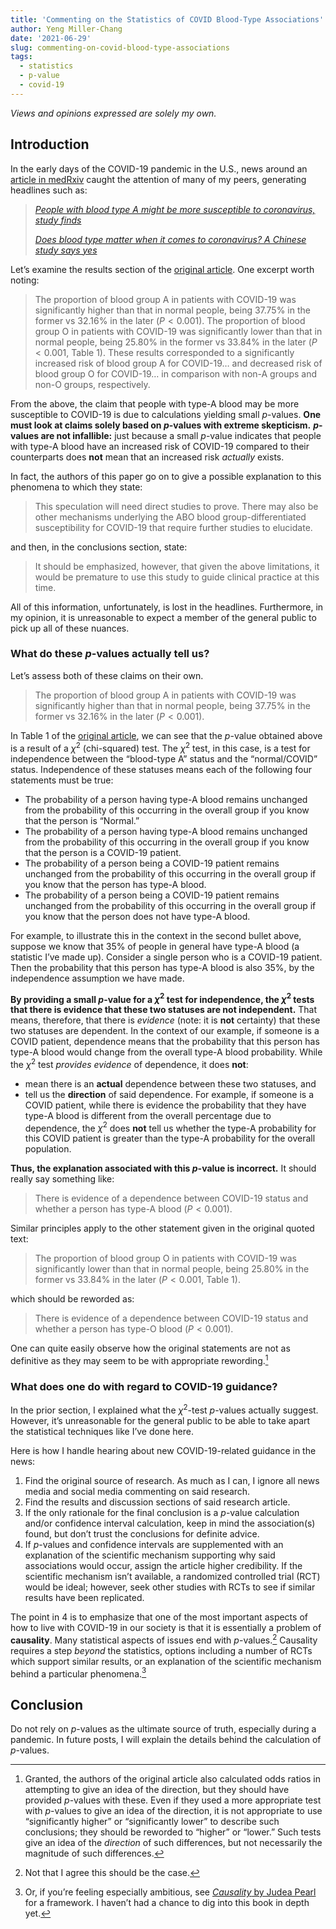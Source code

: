 ```yaml
---
title: 'Commenting on the Statistics of COVID Blood-Type Associations'
author: Yeng Miller-Chang
date: '2021-06-29'
slug: commenting-on-covid-blood-type-associations
tags:
  - statistics
  - p-value
  - covid-19
---
```


*Views and opinions expressed are solely my own.*

## Introduction

In the early days of the COVID-19 pandemic in the U.S., news around an [article in medRxiv](https://www.medrxiv.org/content/10.1101/2020.03.11.20031096v2) caught the attention of many of my peers, generating headlines such as:

> [*People with blood type A might be more susceptible to coronavirus, study finds*](https://www.foxnews.com/health/people-blood-type-a-might-susceptible-coronavirus-study-finds) 
> 
> [*Does blood type matter when it comes to coronavirus? A Chinese study says yes*](https://medicalxpress.com/news/2020-03-blood-coronavirus-chinese.html)

Let's examine the results section of the [original article](https://www.medrxiv.org/content/10.1101/2020.03.11.20031096v2). One excerpt worth noting:

> The proportion of blood group A in patients with COVID-19 was significantly higher than that in normal people, being 37.75% in the former vs 32.16% in the later ($P < 0.001$). The proportion of blood group O in patients with COVID-19 was significantly lower than that in normal people, being 25.80% in the former vs 33.84% in the later ($P < 0.001$, Table 1). These results corresponded to a significantly increased risk of blood group A for COVID-19... and decreased risk of blood group O for COVID-19... in comparison with non-A groups and non-O groups, respectively. 

From the above, the claim that people with type-A blood may be more susceptible to COVID-19 is due to calculations yielding small $p$-values. **One must look at claims solely based on $p$-values with extreme skepticism.** **$p$-values are not infallible:** just because a small $p$-value indicates that people with type-A blood have an increased risk of COVID-19 compared to their counterparts does **not** mean that an increased risk *actually* exists. 

In fact, the authors of this paper go on to give a possible explanation to this phenomena to which they state:

> This speculation will need direct studies to prove. There may also be other
mechanisms underlying the ABO blood group-differentiated susceptibility for
COVID-19 that require further studies to elucidate.

and then, in the conclusions section, state:

> It should be emphasized, however, that given the above limitations, it would be
premature to use this study to guide clinical practice at this time. 

All of this information, unfortunately, is lost in the headlines. Furthermore, in my opinion, it is unreasonable to expect a member of the general public to pick up all of these nuances.

### What do these $p$-values actually tell us?

Let's assess both of these claims on their own.

> The proportion of blood group A in patients with COVID-19 was significantly higher than that in normal people, being 37.75% in the former vs 32.16% in the later ($P < 0.001$).

In Table 1 of the [original article](https://www.medrxiv.org/content/10.1101/2020.03.11.20031096v2), we can see that the $p$-value obtained above is a result of a $\chi^2$ (chi-squared) test. The $\chi^2$ test, in this case, is a test for independence between the "blood-type A" status and the "normal/COVID" status. Independence of these statuses means each of the following four statements must be true:

* The probability of a person having type-A blood remains unchanged from the probability of this occurring in the overall group if you know that the person is "Normal." 
* The probability of a person having type-A blood remains unchanged from the probability of this occurring in the overall group if you know that the person is a COVID-19 patient.
* The probability of a person being a COVID-19 patient remains unchanged from the probability of this occurring in the overall group if you know that the person has type-A blood.
* The probability of a person being a COVID-19 patient remains unchanged from the probability of this occurring in the overall group if you know that the person does not have type-A blood.

For example, to illustrate this in the context in the second bullet above, suppose we know that 35% of people in general have type-A blood (a statistic I've made up). Consider a single person who is a COVID-19 patient. Then the probability that this person has type-A blood is also 35%, by the independence assumption we have made. 

**By providing a small $p$-value for a $\chi^2$ test for independence, the $\chi^2$ tests that there is evidence that these two statuses are not independent.** That means, therefore, that there is *evidence* (note: it is **not** certainty) that these two statuses are dependent. In the context of our example, if someone is a COVID patient, dependence means that the probability that this person has type-A blood would change from the overall type-A blood probability. While the $\chi^2$ test *provides evidence* of dependence, it does **not**:

* mean there is an **actual** dependence between these two statuses, and
* tell us the **direction** of said dependence. For example, if someone is a COVID patient, while there is evidence the probability that they have type-A blood is different from the overall percentage due to dependence, the $\chi^2$ does **not** tell us whether the type-A probability for this COVID patient is greater than the type-A probability for the overall population.

**Thus, the explanation associated with this $p$-value is incorrect.** It should really say something like:

> There is evidence of a dependence between COVID-19 status and whether a person has type-A blood ($P < 0.001$).

Similar principles apply to the other statement given in the original quoted text:

> The proportion of blood group O in patients with COVID-19 was significantly lower than that in normal people, being 25.80% in the former vs 33.84% in the later ($P < 0.001$, Table 1).

which should be reworded as:

> There is evidence of a dependence between COVID-19 status and whether a person has type-O blood ($P < 0.001$).

One can quite easily observe how the original statements are not as definitive as they may seem to be with appropriate rewording.^[Granted, the authors of the original article also calculated odds ratios in attempting to give an idea of the direction, but they should have provided $p$-values with these. Even if they used a more appropriate test with $p$-values to give an idea of the direction, it is not appropriate to use "significantly higher" or "significantly lower" to describe such conclusions; they should be reworded to "higher" or "lower." Such tests give an idea of the *direction* of such differences, but not necessarily the magnitude of such differences.]

### What does one do with regard to COVID-19 guidance?

In the prior section, I explained what the $\chi^2$-test $p$-values actually suggest. However, it's unreasonable for the general public to be able to take apart the statistical techniques like I've done here.

Here is how I handle hearing about new COVID-19-related guidance in the news:

1. Find the original source of research. As much as I can, I ignore all news media and social media commenting on said research.
2. Find the results and discussion sections of said research article.
3. If the only rationale for the final conclusion is a $p$-value calculation and/or confidence interval calculation, keep in mind the association(s) found, but don't trust the conclusions for definite advice.
4. If $p$-values and confidence intervals are supplemented with an explanation of the scientific mechanism supporting why said associations would occur, assign the article higher credibility. If the scientific mechanism isn't available, a randomized controlled trial (RCT) would be ideal; however, seek other studies with RCTs to see if similar results have been replicated. 

The point in 4 is to emphasize that one of the most important aspects of how to live with COVID-19 in our society is that it is essentially a problem of **causality**. Many statistical aspects of issues end with $p$-values.^[Not that I agree this should be the case.] Causality requires a step *beyond* the statistics, options including a number of RCTs which support similar results, or an explanation of the scientific mechanism behind a particular phenomena.^[Or, if you're feeling especially ambitious, see [*Causality* by Judea Pearl](https://www.amazon.com/Causality-Reasoning-Inference-Judea-Pearl/dp/052189560X) for a framework. I haven't had a chance to dig into this book in depth yet.]

## Conclusion

Do not rely on $p$-values as the ultimate source of truth, especially during a pandemic. In future posts, I will explain the details behind the calculation of $p$-values.